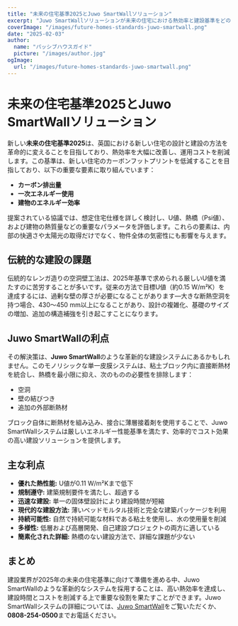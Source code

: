 ```yaml
---
title: "未来の住宅基準2025とJuwo SmartWallソリューション"
excerpt: "Juwo SmartWallソリューションが未来の住宅における熱効率と建設基準をどのように革新するかを発見してください。"
coverImage: "/images/future-homes-standards-juwo-smartwall.png"
date: "2025-02-03"
author:
  name: "パッシブハウスガイド"
  picture: "/images/author.jpg"
ogImage:
  url: "/images/future-homes-standards-juwo-smartwall.png"
---
```


# 未来の住宅基準2025とJuwo SmartWallソリューション

新しい**未来の住宅基準2025**は、英国における新しい住宅の設計と建設の方法を革命的に変えることを目指しており、熱効率を大幅に改善し、運用コストを削減します。この基準は、新しい住宅のカーボンフットプリントを低減することを目指しており、以下の重要な要素に取り組んでいます：

- **カーボン排出量**
- **一次エネルギー使用**
- **建物のエネルギー効率**

提案されている協議では、想定住宅仕様を詳しく検討し、U値、熱橋（Psi値）、および建物の熱質量などの重要なパラメータを評価します。これらの要素は、内部の快適さや太陽光の取得だけでなく、物件全体の気密性にも影響を与えます。

## 伝統的な建設の課題

伝統的なレンガ造りの空洞壁工法は、2025年基準で求められる厳しいU値を満たすのに苦労することが多いです。従来の方法で目標U値（約0.15 W/m²K）を達成するには、過剰な壁の厚さが必要になることがあります—大きな断熱空洞を持つ場合、430〜450 mm以上になることがあり、設計の複雑化、基礎のサイズの増加、追加の構造補強を引き起こすことになります。

## Juwo SmartWallの利点

その解決策は、**Juwo SmartWall**のような革新的な建設システムにあるかもしれません。このモノリシックな単一皮膜システムは、粘土ブロック内に直接断熱材を統合し、熱橋を最小限に抑え、次のものの必要性を排除します：

- 空洞
- 壁の結びつき
- 追加の外部断熱材

ブロック自体に断熱材を組み込み、接合に薄層接着剤を使用することで、Juwo SmartWallシステムは厳しいエネルギー性能基準を満たす、効率的でコスト効果の高い建設ソリューションを提供します。

## 主な利点

- **優れた熱性能:** U値が0.11 W/m²Kまで低下
- **規制遵守:** 建築規制要件を満たし、超過する
- **迅速な建設:** 単一の固体壁設計により建設時間が短縮
- **現代的な建設方法:** 薄いベッドモルタル技術と完全な建築パッケージを利用
- **持続可能性:** 自然で持続可能な材料である粘土を使用し、水の使用量を削減
- **多様性:** 低層および高層開発、自己建設プロジェクトの両方に適している
- **簡素化された詳細:** 熱橋のない建設方法で、詳細な課題が少ない

## まとめ

建設業界が2025年の未来の住宅基準に向けて準備を進める中、Juwo SmartWallのような革新的なシステムを採用することは、高い熱効率を達成し、建設時間とコストを削減する上で重要な役割を果たすことができます。Juwo SmartWallシステムの詳細については、[Juwo SmartWall](http://www.Juwo-SmartWall.co.uk)をご覧いただくか、**0808-254-0500**までお電話ください。